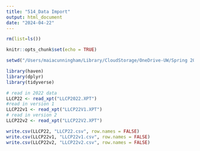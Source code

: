 ```yaml
---
title: "514_Data Import"
output: html_document
date: "2024-04-22"
---
```


```r
rm(list=ls())
```

```r
knitr::opts_chunk$set(echo = TRUE)

setwd("/Users/maiacunningham/Library/CloudStorage/OneDrive-UW/Spring 2024/EPI 514/EPI 514 Working Directory")

library(haven)
library(dplyr)
library(tidyverse)

# read in 2022 data
LLCP22 <- read_xpt("LLCP2022.XPT")
#read in version 1
LLCP22v1 <- read_xpt("LLCP22V1.XPT")
# read in version 2
LLCP22v2 <- read_xpt("LLCP22V2.XPT")

write.csv(LLCP22, "LLCP22.csv", row.names = FALSE)
write.csv(LLCP22v1, "LLCP22v1.csv", row.names = FALSE)
write.csv(LLCP22v2, "LLCP22v2.csv", row.names = FALSE)

```